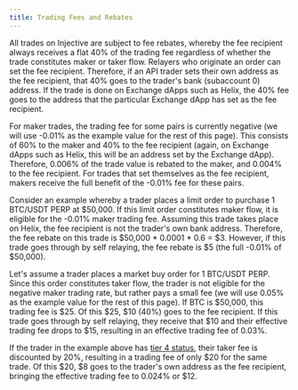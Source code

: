 ```yaml
---
title: Trading Fees and Rebates
---
```


All trades on Injective are subject to fee rebates, whereby the fee recipient always receives a flat 40% of the trading fee regardless of whether the trade constitutes maker or taker flow. Relayers who originate an order can set the fee recipient. Therefore, if an API trader sets their own address as the fee recipient, that 40% goes to the trader's bank (subaccount 0) address. If the trade is done on Exchange dApps such as Helix, the 40% fee goes to the address that the particular Exchange dApp has set as the fee recipient.

For maker trades, the trading fee for some pairs is currently negative (we will use -0.01% as the example value for the rest of this page). This consists of 60% to the maker and 40% to the fee recipient (again, on Exchange dApps such as Helix, this will be an address set by the Exchange dApp). Therefore, 0.006% of the trade value is rebated to the maker, and 0.004% to the fee recipient. For trades that set themselves as the fee recipient, makers receive the full benefit of the -0.01% fee for these pairs.

Consider an example whereby a trader places a limit order to purchase 1 BTC/USDT PERP at $50,000. If this limit order constitutes maker flow, it is eligible for the -0.01% maker trading fee. Assuming this trade takes place on Helix, the fee recipient is not the trader's own bank address. Therefore, the fee rebate on this trade is $50,000 \* 0.0001 \* 0.6 = $3. However, if this trade goes through by self relaying, the fee rebate is $5 (the full -0.01% of $50,000).

Let's assume a trader places a market buy order for 1 BTC/USDT PERP. Since this order constitutes taker flow, the trader is not eligible for the negative maker trading rate, but rather pays a small fee (we will use 0.05% as the example value for the rest of this page). If BTC is $50,000, this trading fee is $25. Of this $25, $10 (40%) goes to the fee recipient. If this trade goes through by self relaying, they receive that $10 and their effective trading fee drops to $15, resulting in an effective trading fee of 0.03%.

If the trader in the example above has [tier 4 status](https://helixapp.com/fee-discounts), their taker fee is discounted by 20%, resulting in a trading fee of only $20 for the same trade. Of this $20, $8 goes to the trader's own address as the fee recipient, bringing the effective trading fee to 0.024% or $12.
